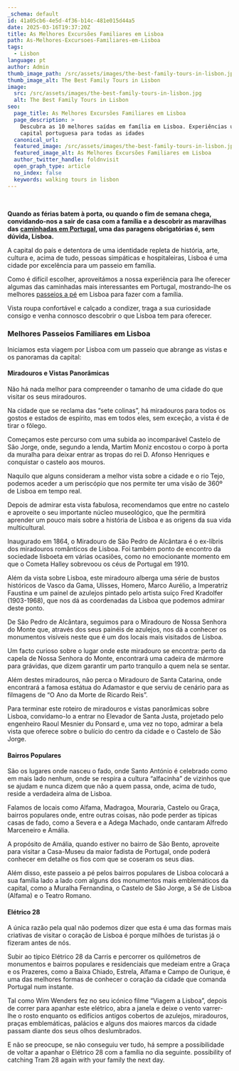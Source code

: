 ```yaml
---
_schema: default
id: 41a05cb6-4e5d-4f36-b14c-481e015d44a5
date: 2025-03-16T19:37:20Z
title: As Melhores Excursões Familiares em Lisboa
path: As-Melhores-Excursoes-Familiares-em-Lisboa
tags:
  - Lisbon
language: pt
author: Admin
thumb_image_path: /src/assets/images/the-best-family-tours-in-lisbon.jpg
thumb_image_alt: The Best Family Tours in Lisbon
image:
  src: /src/assets/images/the-best-family-tours-in-lisbon.jpg
  alt: The Best Family Tours in Lisbon
seo:
  page_title: As Melhores Excursões Familiares em Lisboa
  page_description: >
    Descubra as 10 melhores saídas em família em Lisboa. Experiências únicas na
    capital portuguesa para todas as idades
  canonical_url:
  featured_image: /src/assets/images/the-best-family-tours-in-lisbon.jpg
  featured_image_alt: As Melhores Excursões Familiares em Lisboa
  author_twitter_handle: foldnvisit
  open_graph_type: article
  no_index: false
  keywords: walking tours in lisbon
---
```


&nbsp;

**Quando as férias batem à porta, ou quando o fim de semana chega,
convidando-nos a sair de casa com a família e a descobrir as maravilhas das**
[**caminhadas em Portugal**](https://topwalkingtoursportugal.com/)**, uma das
paragens obrigatórias é, sem dúvida, Lisboa.**

A capital do país e detentora de uma identidade repleta de história, arte,
cultura e, acima de tudo, pessoas simpáticas e hospitaleiras, Lisboa é uma
cidade por excelência para um passeio em família.

Como é difícil escolher, aproveitámos a nossa experiência para lhe oferecer
algumas das caminhadas mais interessantes em Portugal, mostrando-lhe os melhores
[passeios a pé](https://topwalkingtoursportugal.com/) em Lisboa para fazer com a
família.

Vista roupa confortável e calçado a condizer, traga a sua curiosidade consigo e
venha connosco descobrir o que Lisboa tem para oferecer.

### **Melhores Passeios Familiares em Lisboa**

Iniciamos esta viagem por Lisboa com um passeio que abrange as vistas e os
panoramas da capital:

#### **Miradouros e Vistas Panorâmicas**

Não há nada melhor para compreender o tamanho de uma cidade do que visitar os
seus miradouros.

Na cidade que se reclama das “sete colinas”, há miradouros para todos os gostos
e estados de espírito, mas em todos eles, sem exceção, a vista é de tirar o
fôlego.

Começamos este percurso com uma subida ao incomparável Castelo de São Jorge,
onde, segundo a lenda, Martim Moniz encostou o corpo à porta da muralha para
deixar entrar as tropas do rei D. Afonso Henriques e conquistar o castelo aos
mouros.

Naquilo que alguns consideram a melhor vista sobre a cidade e o rio Tejo,
podemos aceder a um periscópio que nos permite ter uma visão de 360º de Lisboa
em tempo real.

Depois de admirar esta vista fabulosa, recomendamos que entre no castelo e
aproveite o seu importante núcleo museológico, que lhe permitirá aprender um
pouco mais sobre a história de Lisboa e as origens da sua vida multicultural.

Inaugurado em 1864, o Miradouro de São Pedro de Alcântara é o ex-líbris dos
miradouros românticos de Lisboa. Foi também ponto de encontro da sociedade
lisboeta em várias ocasiões, como no emocionante momento em que o Cometa Halley
sobrevoou os céus de Portugal em 1910.

Além da vista sobre Lisboa, este miradouro alberga uma série de bustos
históricos de Vasco da Gama, Ulisses, Homero, Marco Aurélio, a Imperatriz
Faustina e um painel de azulejos pintado pelo artista suíço Fred Kradolfer
(1903-1968), que nos dá as coordenadas da Lisboa que podemos admirar deste
ponto.

De São Pedro de Alcântara, seguimos para o Miradouro de Nossa Senhora do Monte
que, através dos seus painéis de azulejos, nos dá a conhecer os monumentos
visíveis neste que é um dos locais mais visitados de Lisboa.

Um facto curioso sobre o lugar onde este miradouro se encontra: perto da capela
de Nossa Senhora do Monte, encontrará uma cadeira de mármore para grávidas, que
dizem garantir um parto tranquilo a quem nela se sentar.

Além destes miradouros, não perca o Miradouro de Santa Catarina, onde encontrará
a famosa estátua do Adamastor e que serviu de cenário para as filmagens de “O
Ano da Morte de Ricardo Reis”.

Para terminar este roteiro de miradouros e vistas panorâmicas sobre Lisboa,
convidamo-lo a entrar no Elevador de Santa Justa, projetado pelo engenheiro
Raoul Mesnier du Ponsard e, uma vez no topo, admirar a bela vista que oferece
sobre o bulício do centro da cidade e o Castelo de São Jorge.

#### **Bairros Populares**

São os lugares onde nasceu o fado, onde Santo António é celebrado como em mais
lado nenhum, onde se respira a cultura “alfacinha” de vizinhos que se ajudam e
nunca dizem que não a quem passa, onde, acima de tudo, reside a verdadeira alma
de Lisboa.

Falamos de locais como Alfama, Madragoa, Mouraria, Castelo ou Graça, bairros
populares onde, entre outras coisas, não pode perder as típicas casas de fado,
como a Severa e a Adega Machado, onde cantaram Alfredo Marceneiro e Amália.

A propósito de Amália, quando estiver no bairro de São Bento, aproveite para
visitar a Casa-Museu da maior fadista de Portugal, onde poderá conhecer em
detalhe os fios com que se coseram os seus dias.

Além disso, este passeio a pé pelos bairros populares de Lisboa colocará a sua
família lado a lado com alguns dos monumentos mais emblemáticos da capital, como
a Muralha Fernandina, o Castelo de São Jorge, a Sé de Lisboa (Alfama) e o Teatro
Romano.

#### **Elétrico 28**

A única razão pela qual não podemos dizer que esta é uma das formas mais
criativas de visitar o coração de Lisboa é porque milhões de turistas já o
fizeram antes de nós.

Subir ao típico Elétrico 28 da Carris e percorrer os quilómetros de monumentos e
bairros populares e residenciais que medeiam entre a Graça e os Prazeres, como a
Baixa Chiado, Estrela, Alfama e Campo de Ourique, é uma das melhores formas de
conhecer o coração da cidade que comanda Portugal num instante.

Tal como Wim Wenders fez no seu icónico filme “Viagem a Lisboa”, depois de
correr para apanhar este elétrico, abra a janela e deixe o vento varrer-lhe o
rosto enquanto os edifícios antigos cobertos de azulejos, miradouros, praças
emblemáticas, palácios e alguns dos maiores marcos da cidade passam diante dos
seus olhos deslumbrados.

E não se preocupe, se não conseguiu ver tudo, há sempre a possibilidade de
voltar a apanhar o Elétrico 28 com a família no dia seguinte. possibility of
catching Tram 28 again with your family the next day.

&nbsp;
